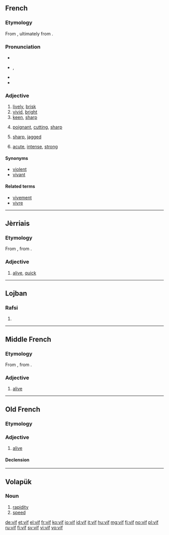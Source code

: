 {{also|víf}}
==French==

===Etymology===
From {{etyl|la|fr}} {{term|vivus|vīvus|alive, living|lang=la}}, ultimately from {{etyl|ine-pro|fr}} {{recons|gʷih₃wós||alive|lang=ine-pro}}.

===Pronunciation===
* {{audio|Fr-vif.ogg|audio}}
* {{IPA|/vif/|lang=fr}}, {{X-SAMPA|/vif/}}
* {{audio|Fr-Paris--vif.ogg|Audio (Paris)}}
* {{homophones|vifs|lang=fr}}

===Adjective===
{{fr-adj|f=vive}}

# [[lively]], [[brisk]]
# [[vivid]], [[bright]]
# [[keen]], [[sharp]]
# {{context|words|lang=fr}} [[poignant]], [[cutting]], [[sharp]]
# {{context|edges|lang=fr}} [[sharp]], [[jagged]]
# {{context|pain|lang=fr}} [[acute]], [[intense]], [[strong]]

====Synonyms====
* [[violent]]
* [[vivant]]

====Related terms====
* [[vivement]]
* [[vivre]]

----

==Jèrriais==

===Etymology===
From {{etyl|fro|roa-jer}}, from {{etyl|la|roa-jer}} {{term|vivus|vīvus|alive, living|lang=la}}.

===Adjective===
{{roa-jer-adj|f=vive}}

# [[alive]], [[quick]]

----

==Lojban==

===Rafsi===
{{jbo-rafsi}}

# {{jbo-rafsi of|vifne}}

----

==Middle French==

===Etymology===
From {{etyl|fro|frm}}, from {{etyl|la|frm}} {{term|vivus|vīvus|alive, living|lang=la}}.

===Adjective===
{{frm-adj|f=vifve|fpl=vifves}}

# [[alive]]

----

==Old French==

===Etymology===
{{etyl|la|fro}} {{term|vivus|vīvus|alive, living|lang=la}}

===Adjective===
{{head|fro|adjective|g=m}}

# [[alive]]

====Declension====
{{fro-decl-adj|ssm={{l/fro|vis}} or less commonly {{l/fro|vifs}}|opm={{l/fro|vis}} or less commonly {{l/fro|vifs}}|ssf=vive|osf=vive|spf=vives|opf=vives}}

----

==Volapük==

===Noun===
{{head|vo|noun}}

# [[rapidity]]
# [[speed]]<!--aren't these two the same?-->

[[de:vif]]
[[et:vif]]
[[el:vif]]
[[fr:vif]]
[[ko:vif]]
[[io:vif]]
[[id:vif]]
[[it:vif]]
[[hu:vif]]
[[mg:vif]]
[[fj:vif]]
[[no:vif]]
[[pl:vif]]
[[ru:vif]]
[[fi:vif]]
[[sv:vif]]
[[vi:vif]]
[[vo:vif]]